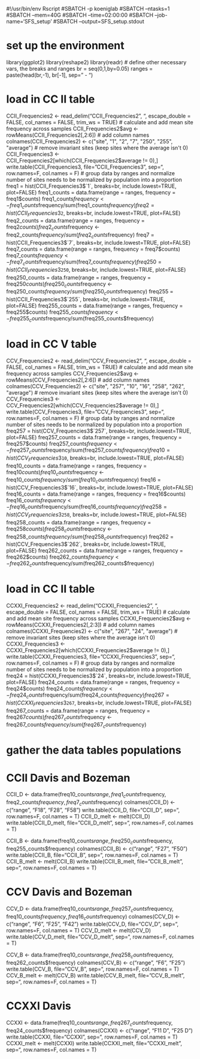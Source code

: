 #!/usr/bin/env Rscript
#SBATCH -p koeniglab
#SBATCH --ntasks=1
#SBATCH --mem=40G
#SBATCH --time=02:00:00
#SBATCH --job-name='SFS_setup'
#SBATCH --output=SFS_setup.stdout

# set up the environment
library(ggplot2)
library(reshape2)
library(readr)
# define other necessary vars, the breaks and ranges
br = seq(0,1,by=0.05)
ranges = paste(head(br,-1), br[-1], sep=" - ")


# load in CC II table
CCII_Frequencies2 <- read_delim("CCII_Frequencies2",  "\t", escape_double = FALSE, col_names = FALSE, trim_ws = TRUE)
# calculate and add mean site frequency across samples
CCII_Frequencies2$avg <- rowMeans(CCII_Frequencies2[,2:6])
# add column names
colnames(CCII_Frequencies2) <- c("site", "1", "2", "7", "250", "255", "average")
# remove invariant sites (keep sites where the average isn't 0)
CCII_Frequencies3 <- CCII_Frequencies2[which(CCII_Frequencies2$average != 0),]
write.table(CCII_Frequencies3, file="CCII_Frequencies3", sep="\t", row.names=F, col.names = F)
# group data by ranges and normalize number of sites needs to be normalized by population into a proportion
freq1 = hist(CCII_Frequencies3$`1`, breaks=br, include.lowest=TRUE, plot=FALSE)
freq1_counts = data.frame(range = ranges, frequency = freq1$counts)
freq1_counts$frequency <- freq1_counts$frequency/sum(freq1_counts$frequency)
freq2 = hist(CCII_Frequencies3$`2`, breaks=br, include.lowest=TRUE, plot=FALSE)
freq2_counts = data.frame(range = ranges, frequency = freq2$counts)
freq2_counts$frequency <- freq2_counts$frequency/sum(freq2_counts$frequency)
freq7 = hist(CCII_Frequencies3$`7`, breaks=br, include.lowest=TRUE, plot=FALSE)
freq7_counts = data.frame(range = ranges, frequency = freq7$counts)
freq7_counts$frequency <- freq7_counts$frequency/sum(freq7_counts$frequency)
freq250 = hist(CCII_Frequencies3$`250`, breaks=br, include.lowest=TRUE, plot=FALSE)
freq250_counts = data.frame(range = ranges, frequency = freq250$counts)
freq250_counts$frequency <- freq250_counts$frequency/sum(freq250_counts$frequency)
freq255 = hist(CCII_Frequencies3$`255`, breaks=br, include.lowest=TRUE, plot=FALSE)
freq255_counts = data.frame(range = ranges, frequency = freq255$counts)
freq255_counts$frequency <- freq255_counts$frequency/sum(freq255_counts$frequency)

# load in CC V table
CCV_Frequencies2 <- read_delim("CCV_Frequencies2",  "\t", escape_double = FALSE, col_names = FALSE, trim_ws = TRUE)
# calculate and add mean site frequency across samples
CCV_Frequencies2$avg <- rowMeans(CCV_Frequencies2[,2:6])
# add column names
colnames(CCV_Frequencies2) <- c("site", "257", "10", "16", "258", "262", "average")
# remove invariant sites (keep sites where the average isn't 0)
CCV_Frequencies3 <- CCV_Frequencies2[which(CCV_Frequencies2$average != 0),]
write.table(CCV_Frequencies3, file="CCV_Frequencies3", sep="\t", row.names=F, col.names = F)
# group data by ranges and normalize number of sites needs to be normalized by population into a proportion
freq257 = hist(CCV_Frequencies3$`257`, breaks=br, include.lowest=TRUE, plot=FALSE)
freq257_counts = data.frame(range = ranges, frequency = freq257$counts)
freq257_counts$frequency <- freq257_counts$frequency/sum(freq257_counts$frequency)
freq10 = hist(CCV_Frequencies3$`10`, breaks=br, include.lowest=TRUE, plot=FALSE)
freq10_counts = data.frame(range = ranges, frequency = freq10$counts)
freq10_counts$frequency <- freq10_counts$frequency/sum(freq10_counts$frequency)
freq16 = hist(CCV_Frequencies3$`16`, breaks=br, include.lowest=TRUE, plot=FALSE)
freq16_counts = data.frame(range = ranges, frequency = freq16$counts)
freq16_counts$frequency <- freq16_counts$frequency/sum(freq16_counts$frequency)
freq258 = hist(CCV_Frequencies3$`258`, breaks=br, include.lowest=TRUE, plot=FALSE)
freq258_counts = data.frame(range = ranges, frequency = freq258$counts)
freq258_counts$frequency <- freq258_counts$frequency/sum(freq258_counts$frequency)
freq262 = hist(CCV_Frequencies3$`262`, breaks=br, include.lowest=TRUE, plot=FALSE)
freq262_counts = data.frame(range = ranges, frequency = freq262$counts)
freq262_counts$frequency <- freq262_counts$frequency/sum(freq262_counts$frequency)

# load in CC II table
CCXXI_Frequencies2 <- read_delim("CCXXI_Frequencies2",  "\t", escape_double = FALSE, col_names = FALSE, trim_ws = TRUE)
# calculate and add mean site frequency across samples
CCXXI_Frequencies2$avg <- rowMeans(CCXXI_Frequencies2[,2:3])
# add column names
colnames(CCXXI_Frequencies2) <- c("site", "267", "24", "average")
# remove invariant sites (keep sites where the average isn't 0)
CCXXI_Frequencies3 <- CCXXI_Frequencies2[which(CCXXI_Frequencies2$average != 0),]
write.table(CCXXI_Frequencies3, file="CCXXI_Frequencies3", sep="\t", row.names=F, col.names = F)
# group data by ranges and normalize number of sites needs to be normalized by population into a proportion
freq24 = hist(CCXXI_Frequencies3$`24`, breaks=br, include.lowest=TRUE, plot=FALSE)
freq24_counts = data.frame(range = ranges, frequency = freq24$counts)
freq24_counts$frequency <- freq24_counts$frequency/sum(freq24_counts$frequency)
freq267 = hist(CCXXI_Frequencies3$`267`, breaks=br, include.lowest=TRUE, plot=FALSE)
freq267_counts = data.frame(range = ranges, frequency = freq267$counts)
freq267_counts$frequency <- freq267_counts$frequency/sum(freq267_counts$frequency)


# gather the data tables populations
# CCII Davis and Bozeman
CCII_D <- data.frame(freq10_counts$range, freq1_counts$frequency, freq2_counts$frequency, freq7_counts$frequency)
colnames(CCII_D) <- c("range", "F18", "F28", "F58")
write.table(CCII_D, file="CCII_D", sep="\t", row.names=F, col.names = T)
CCII_D_melt <- melt(CCII_D)
write.table(CCII_D_melt, file="CCII_D_melt", sep="\t", row.names=F, col.names = T)

CCII_B <- data.frame(freq10_counts$range, freq250_counts$frequency, freq255_counts$frequency)
colnames(CCII_B) <- c("range", "F27", "F50")
write.table(CCII_B, file="CCII_B", sep="\t", row.names=F, col.names = T)
CCII_B_melt <- melt(CCII_B)
write.table(CCII_B_melt, file="CCII_B_melt", sep="\t", row.names=F, col.names = T)

# CCV Davis and Bozeman
CCV_D <- data.frame(freq10_counts$range, freq257_counts$frequency, freq10_counts$frequency, freq16_counts$frequency)
colnames(CCV_D) <- c("range", "F6", "F25", "F42")
write.table(CCV_D, file="CCV_D", sep="\t", row.names=F, col.names = T)
CCV_D_melt <- melt(CCV_D)
write.table(CCV_D_melt, file="CCV_D_melt", sep="\t", row.names=F, col.names = T)

CCV_B <- data.frame(freq10_counts$range, freq258_counts$frequency, freq262_counts$frequency)
colnames(CCV_B) <- c("range", "F6", "F25")
write.table(CCV_B, file="CCV_B", sep="\t", row.names=F, col.names = T)
CCV_B_melt <- melt(CCV_B)
write.table(CCV_B_melt, file="CCV_B_melt", sep="\t", row.names=F, col.names = T)

# CCXXI Davis
CCXXI <- data.frame(freq10_counts$range, freq267_counts$frequency, freq24_counts$frequency)
colnames(CCXXI) <- c("range", "F11 D", "F25 D")
write.table(CCXXI, file="CCXXI", sep="\t", row.names=F, col.names = T)
CCXXI_melt <- melt(CCXXI)
write.table(CCXXI_melt, file="CCXXI_melt", sep="\t", row.names=F, col.names = T)
